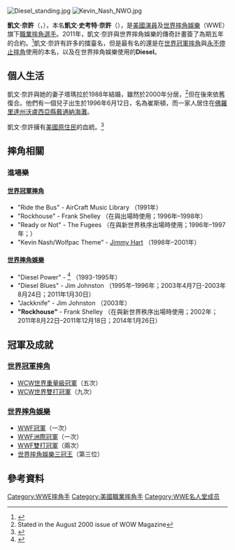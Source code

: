 {{Infobox Pro Wrestler
| name=凱文·奈許
| image=The TNA Legends Kevin Nash.jpg
| names = Chet Lemon<ref>{{cite web|url=http://www.pwtorch.com/artman2/publish/TV_Reports_9/article_29659.shtml|title=Caldwell's TNA Impact report 1/29: Ongoing "virtual time" coverage of Spike TV broadcast...on Friday afternoon|date=January 30, 2009|last=Caldwell|first=James|accessdate=July 27, 2012|work=Pro Wrestling Torch|archive-date=2014-12-27|archive-url=https://web.archive.org/web/20141227035921/http://www.pwtorch.com/artman2/publish/TV_Reports_9/article_29659.shtml|dead-url=no}}</ref><br />'''Diesel'''<ref name="OWOW"/><br />'''Kevin Nash'''<ref name="OWOW"/><br />Oz<ref name="OWOW"/><br />(Master Blaster) Steel<ref name=ross22>Davies, Ross. ''Kevin Nash'', p.22</ref><br />Vinnie Vegas<ref name="OWOW"/>
| birthname = 愛德華多·葛瑞·葛雷洛·利亞內斯
| nickname = Big Daddy Cool（酷派老爹）<ref name=Cage>{{cite web|url=http://www.cagematch.de/?id=2&nr=429|title=Cagematch profile|accessdate=2014-07-09|archive-date=2013-11-13|archive-url=https://web.archive.org/web/20131113162937/http://www.cagematch.de/?id=2&nr=429|dead-url=no}}</ref><br />The Big Man（大男人）<ref name=Cage/><br />The Giant Killer（巨人殺手）<ref name=Cage/><br />'''Big Sexy（性感巨頭）'''<ref name="OWOW"/><ref name=Cage/><br />The Silver Fox（銀狐）<ref name="OWOW"/><ref name=Cage/><br />Big Kev（巨頭凱文）<ref name=Cage/>
| height={{height|ft=6|in=11}}<ref name="OWOW">{{cite web|url=http://www.onlineworldofwrestling.com/profiles/k/kevin-nash.html|title=Kevin Nash's profile|publisher=Online World of Wrestling|accessdate=August 18, 2009|archive-date=2012-08-28|archive-url=https://web.archive.org/web/20120828083611/http://www.onlineworldofwrestling.com/profiles/k/kevin-nash.html|dead-url=no}}</ref>
| weight={{convert|328|lb|kg|abbr=on}}<ref name="OWOW"/>
| birth_date={{birth date|1959|7|9}}
| birth_place={{USA}}[[密西根州|密西根州]][[韋恩縣_(密西根州)|韋恩縣]][[底特律|底特律]]<ref name="OWOW"/>
| death_date=
| death_place=
| resides=
| billed={{USA}}[[密西根州|密西根州]][[韋恩縣_(密西根州)|韋恩縣]][[底特律|底特律]]<ref name="OWOW"/><br />{{USA}}[[亞利桑那州|亞利桑那州]][[馬里科帕縣|馬里科帕縣]][[斯科茨代爾_(亞利桑那州)|斯科茨代爾]]<br />[[翡翠城|翡翠城]]<br />The Steel Mines
| trainer=Jody Hamilton<ref name=wwebio>{{cite web|url=http://www.wwe.com/superstars/wwealumni/kevinnash|title=Kevin Nash's WWE Alumni profile|publisher=WWE|accessdate=October 17, 2011|archive-date=2012-02-22|archive-url=https://web.archive.org/web/20120222144614/http://www.wwe.com/superstars/wwealumni/kevinnash|dead-url=no}}</ref>
| debut=1990年
| retired=
| spouse=
}}

[[File:Diesel_standing.jpg|thumb]]
[[File:Kevin_Nash_NWO.jpg|thumb]]

'''凱文·奈許'''（{{lang-en|'''Kevin Nash'''}}，{{bd|1959年|7月9日}}），本名'''凱文·史考特·奈許'''（{{lang-en|'''Kevin Scott Nash'''}}），是[[美國|美國]][[演員|演員]]及[[世界摔角娛樂|世界摔角娛樂]]（WWE）旗下[[職業摔角|職業摔角]][[選手|選手]]。2011年，凱文·奈許與世界摔角娛樂的傳奇計畫簽了為期五年的合約。<ref>{{cite web|url=http://www.prowrestling.com/article/news/17640|title=Kevin Nash on His WWE Legends Deal, Relationship with Dixie & Lots More|publisher=Pro Wrestling Report|accessdate=September 8, 2011|deadurl=yes|archiveurl=https://web.archive.org/web/20110831134738/http://www.prowrestling.com/article/news/17640|archivedate=2011年8月31日}}</ref>凱文·奈許有許多的擂臺名，但是最有名的還是在[[世界冠軍摔角|世界冠軍摔角]]與[[永不停止摔角|永不停止摔角]]使用的本名，以及在世界摔角娛樂使用的'''Diesel'''。

==個人生活==
凱文·奈許與她的妻子塔瑪拉於1988年結婚，雖然於2000年分居，<ref>Stated in the August 2000 issue of WOW Magazine</ref>但在後來依舊復合。他們有一個兒子出生於1996年6月12日，名為崔斯頓，而一家人居住在[[佛羅里達州|佛羅里達州]][[沃盧西亞縣_(佛羅里達州)|沃盧西亞縣]][[戴通納海灘|戴通納海灘]]。

凱文·奈許擁有[[美國原住民|美國原住民]]的血統。<ref name=Golianopoulos>{{cite web|url=http://www.grantland.com/story/_/id/8241536/wrestling-star-kevin-nash-making-headway-hollywood-keeps-night|author=Golianopoulos, Thomas|title=Kevin Nash's Next Angle|publisher=[[ESPN|Grantland]]|accessdate=October 2, 2012|date=August 7, 2012|archive-date=2013-04-03|archive-url=https://web.archive.org/web/20130403162032/http://www.grantland.com/story/_/id/8241536/wrestling-star-kevin-nash-making-headway-hollywood-keeps-night|dead-url=no}}</ref>

==摔角相關==
===進場樂===
====[[世界冠軍摔角|世界冠軍摔角]]====
*"Ride the Bus" - AirCraft Music Library （1991年）
*"Rockhouse" - Frank Shelley （在與{{link-en|新世界秩序 (摔角團隊)|The New World Order (professional wrestling)|新世界秩序}}出場時使用；1996年–1998年）
*"Ready or Not" - The Fugees （在與新世界秩序出場時使用；1996年–1997年；{{link-en|家庭秀|House show}}）
*"Kevin Nash/Wolfpac Theme" - [[吉米·哈特|Jimmy Hart]] （1998年–2001年）

====[[世界摔角娛樂|世界摔角娛樂]]====
*"Diesel Power" - {{link-en|吉姆·約翰斯頓|Jim Johnston (composer)|Jim Johnston}}<ref name=Themes>{{cite web|url=http://www.cagematch.de/?id=2&nr=429&view=themes#themes|title=Entrance themes|accessdate=2014-07-09|archive-date=2014-07-14|archive-url=https://web.archive.org/web/20140714210234/http://www.cagematch.de/?id=2&nr=429&view=themes#themes|dead-url=no}}</ref> （1993-1995年）
*"Diesel Blues" - Jim Johnston （1995年–1996年；2003年4月7日-2003年8月24日；2011年1月30日）
*"Jackknife" - Jim Johnston （2003年）
*'''"Rockhouse"''' - Frank Shelley （在與新世界秩序出場時使用；2002年；2011年8月22日–2011年12月18日；2014年1月26日）

==冠軍及成就==
===[[世界冠軍摔角|世界冠軍摔角]]===
*[[WCW世界重量級冠軍|WCW世界重量級冠軍]]（五次）
*[[WCW世界雙打冠軍|WCW世界雙打冠軍]]（九次）
===[[世界摔角娛樂|世界摔角娛樂]]===
*[[WWF冠軍|WWF冠軍]]（一次）
*[[WWF洲際冠軍|WWF洲際冠軍]]（一次）
*[[WWF雙打冠軍|WWF雙打冠軍]]（兩次）
*[[世界摔角娛樂三冠王|世界摔角娛樂三冠王]]（第三位）

==參考資料==
{{References}}
{{WWE Championship}}
{{WWE洲际冠军}}
{{Authority control}}
{{DEFAULTSORT:Nash, Kevin}}
[[Category:WWE摔角手|Category:WWE摔角手]]
[[Category:美國職業摔角手|Category:美國職業摔角手]]
[[Category:WWE名人堂成员|Category:WWE名人堂成员]]